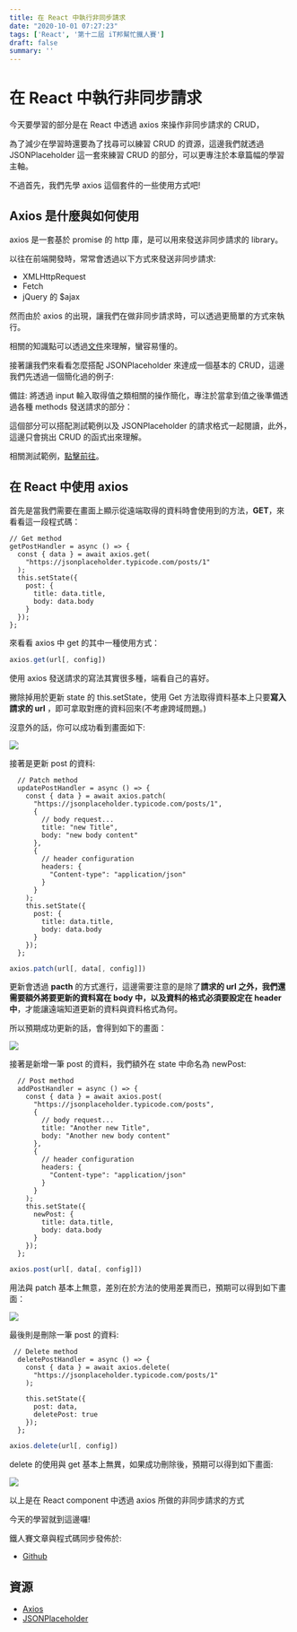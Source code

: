 ```yaml
---
title: 在 React 中執行非同步請求
date: "2020-10-01 07:27:23"
tags: ['React', '第十二屆 iT邦幫忙鐵人賽']
draft: false
summary: ''
---
```


# 在 React 中執行非同步請求

今天要學習的部分是在 React 中透過 axios 來操作非同步請求的 CRUD，


為了減少在學習時還要為了找尋可以練習 CRUD 的資源，這邊我們就透過 JSONPlaceholder 這一套來練習 CRUD 的部分，可以更專注於本章篇幅的學習主軸。

不過首先，我們先學 axios 這個套件的一些使用方式吧!

## Axios 是什麼與如何使用

axios 是一套基於 promise 的 http 庫，是可以用來發送非同步請求的 library。

以往在前端開發時，常常會透過以下方式來發送非同步請求:

- XMLHttpRequest
- Fetch
- jQuery 的 $ajax

然而由於 axios 的出現，讓我們在做非同步請求時，可以透過更簡單的方式來執行。

相關的知識點可以透過[文件](https://github.com/axios/axios)來理解，蠻容易懂的。

接著讓我們來看看怎麼搭配 JSONPlaceholder 來達成一個基本的 CRUD，這邊我們先透過一個簡化過的例子:

備註: 將透過 input 輸入取得值之類相關的操作簡化，專注於當拿到值之後準備透過各種 methods 發送請求的部分：

這個部分可以搭配測試範例以及 JSONPlaceholder 的請求格式一起閱讀，此外，這邊只會挑出 CRUD 的函式出來理解。

相關測試範例，[點擊前往](https://codesandbox.io/s/great-monad-eoqgd?file=/src/App.js)。

## 在 React 中使用 axios 

首先是當我們需要在畫面上顯示從遠端取得的資料時會使用到的方法，**GET**，來看看這一段程式碼：

```jsx=
// Get method
getPostHandler = async () => {
  const { data } = await axios.get(
    "https://jsonplaceholder.typicode.com/posts/1"
  );
  this.setState({
    post: {
      title: data.title,
      body: data.body
    }
  });
};
```

來看看 axios 中 get 的其中一種使用方式：

```javascript
axios.get(url[, config])
```

使用 axios 發送請求的寫法其實很多種，端看自己的喜好。

撇除掉用於更新 state 的 this.setState，使用 Get 方法取得資料基本上只要**寫入請求的 url** ，即可拿取對應的資料回來(不考慮跨域問題。)

沒意外的話，你可以成功看到畫面如下:

![](https://i.imgur.com/7BwwrkL.png)

接著是更新 post 的資料:

```jsx=
  // Patch method
  updatePostHandler = async () => {
    const { data } = await axios.patch(
      "https://jsonplaceholder.typicode.com/posts/1",
      {
        // body request...
        title: "new Title",
        body: "new body content"
      },
      {
        // header configuration
        headers: {
          "Content-type": "application/json"
        }
      }
    );
    this.setState({
      post: {
        title: data.title,
        body: data.body
      }
    });
  };
```

```javascript
axios.patch(url[, data[, config]])
```

更新會透過 **pacth** 的方式進行，這邊需要注意的是除了**請求的 url 之外，我們還需要額外將要更新的資料寫在 body 中，以及資料的格式必須要設定在 header 中**，才能讓遠端知道更新的資料與資料格式為何。

所以預期成功更新的話，會得到如下的畫面：

![](https://i.imgur.com/XcPgfUQ.png)

接著是新增一筆 post 的資料，我們額外在 state 中命名為 newPost:

```jsx=
  // Post method
  addPostHandler = async () => {
    const { data } = await axios.post(
      "https://jsonplaceholder.typicode.com/posts",
      {
        // body request...
        title: "Another new Title",
        body: "Another new body content"
      },
      {
        // header configuration
        headers: {
          "Content-type": "application/json"
        }
      }
    );
    this.setState({
      newPost: {
        title: data.title,
        body: data.body
      }
    });
  };
```

```javascript
axios.post(url[, data[, config]])
```

用法與 patch 基本上無意，差別在於方法的使用差異而已，預期可以得到如下畫面：

![](https://i.imgur.com/gkAwhRE.png)

最後則是刪除一筆 post 的資料:

```jsx=
 // Delete method
  deletePostHandler = async () => {
    const { data } = await axios.delete(
      "https://jsonplaceholder.typicode.com/posts/1"
    );

    this.setState({
      post: data,
      deletePost: true
    });
  };
```

```javascript
axios.delete(url[, config])
```

delete 的使用與 get 基本上無異，如果成功刪除後，預期可以得到如下畫面:

![](https://i.imgur.com/SYZtHWm.png)

以上是在 React component 中透過 axios 所做的非同步請求的方式

今天的學習就到這邊囉!

鐵人賽文章與程式碼同步發佈於:
- [Github](https://github.com/penghuachen/React_30)

## 資源

- [Axios](https://github.com/axios/axios)
- [JSONPlaceholder](https://jsonplaceholder.typicode.com/)

